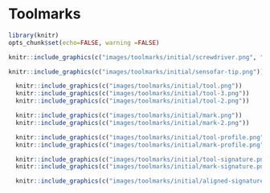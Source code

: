 # Toolmarks {#toolmarks}


```r
library(knitr)
opts_chunk$set(echo=FALSE, warning =FALSE)
```

```r
knitr::include_graphics(c("images/toolmarks/initial/screwdriver.png", "images/toolmarks/initial/tooltip.png"))
```

```r
knitr::include_graphics(c("images/toolmarks/initial/sensofar-tip.png"))
```

```r
  knitr::include_graphics(c("images/toolmarks/initial/tool.png"))
  knitr::include_graphics(c("images/toolmarks/initial/tool-3.png"))
  knitr::include_graphics(c("images/toolmarks/initial/tool-2.png"))
```


```r
  knitr::include_graphics(c("images/toolmarks/initial/mark.png"))
  knitr::include_graphics(c("images/toolmarks/initial/mark-2.png"))
```


```r
  knitr::include_graphics(c("images/toolmarks/initial/tool-profile.png"))
  knitr::include_graphics(c("images/toolmarks/initial/mark-profile.png"))
```

```r
  knitr::include_graphics(c("images/toolmarks/initial/tool-signature.png"))
  knitr::include_graphics(c("images/toolmarks/initial/mark-signature.png"))
```

```r
  knitr::include_graphics(c("images/toolmarks/initial/aligned-signatures.png"))
```


